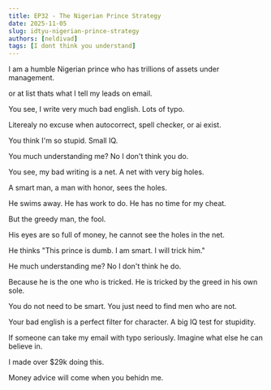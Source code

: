 ```yaml
---
title: EP32 - The Nigerian Prince Strategy
date: 2025-11-05
slug: idtyu-nigerian-prince-strategy
authors: [neldivad]
tags: [I dont think you understand]
---
```


I am a humble Nigerian prince who has trillions of assets under management. 

or at list thats what I tell my leads on email. 

You see, I write very much bad english. Lots of typo. 

Literealy no excuse when autocorrect, spell checker, or ai exist. 

You think I'm so stupid. Small IQ.

You much understanding me? No I don't think you do.

You see, my bad writing is a net. A net with very big holes.

<!--truncate-->

A smart man, a man with honor, sees the holes.

He swims away. He has work to do. He has no time for my cheat.

But the greedy man, the fool. 

His eyes are so full of money, he cannot see the holes in the net.

He thinks "This prince is dumb. I am smart. I will trick him."

He much understanding me? No I don't think he do.

Because he is the one who is tricked. He is tricked by the greed in his own sole.

You do not need to be smart. You just need to find men who are not.

Your bad english is a perfect filter for character. A big IQ test for stupidity.

If someone can take my email with typo seriously. Imagine what else he can believe in. 

I made over $29k doing this.

Money advice will come when you behidn me.
